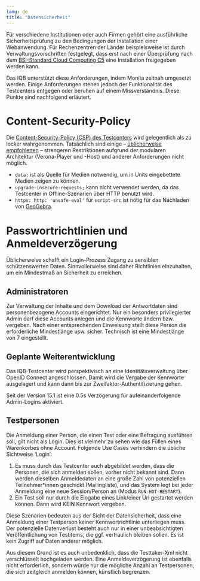 ```yaml
---
lang: de
title: "Datensicherheit"
---
```


Für verschiedene Institutionen oder auch Firmen gehört eine ausführliche Sicherheitsprüfung zu den Bedingungen der Installation einer Webanwendung. Für Rechenzentren der Länder beispielsweise ist durch Verwaltungsvorschriften festgelegt, dass erst nach einer Überprüfung nach dem [BSI-Standard Cloud Computing C5](https://www.bsi.bund.de/DE/Themen/Unternehmen-und-Organisationen/Informationen-und-Empfehlungen/Empfehlungen-nach-Angriffszielen/Cloud-Computing/Kriterienkatalog-C5/kriterienkatalog-c5_node.html) eine Installation freigegeben werden kann.

Das IQB unterstützt diese Anforderungen, indem Monita zeitnah umgesetzt werden. Einige Anforderungen stehen jedoch der Funktionalität des Testcenters entgegen oder beruhen auf einem Missverständnis. Diese Punkte sind nachfolgend erläutert.

# Content-Security-Policy

Die [Content-Security-Policy (CSP) des Testcenters](https://github.com/iqb-berlin/testcenter/blob/master/frontend/config/nginx.conf)
wird gelegentlich als zu locker wahrgenommen. Tatsächlich sind einige -- [üblicherweise empfohlenen](https://owasp.org/www-project-secure-headers/#div-bestpractices) -- strengeren Restriktionen aufgrund der modularen Architektur (Verona-Player und -Host) und anderer Anforderungen nicht möglich.

* `data:` ist als Quelle für Medien notwendig, um in Units eingebettete Medien zeigen zu können.
* `upgrade-insecure-requests;` kann nicht verwendet werden, da das Testcenter in Offline-Szenarien über HTTP benutzt wird.
* `https: http: 'unsafe-eval'` für `script-src` ist nötig für das Nachladen von [GeoGebra](https://www.geogebra.org/).

# Passwortrichtlinien und Anmeldeverzögerung

Üblicherweise schafft ein Login-Prozess Zugang zu sensiblen schützenswerten Daten. Sinnvollerweise sind daher Richtlinien einzuhalten, um ein Mindestmaß an Sicherheit zu erreichen.

## Administratoren

Zur Verwaltung der Inhalte und dem Download der Antwortdaten sind personenbezogene Accounts eingerichtet. Nur ein besonders privilegierter Admin darf diese Accounts anlegen und die Kennworte ändern bzw. vergeben. Nach einer entsprechenden Einweisung stellt diese Person die erforderliche Mindestlänge usw. sicher. Technisch ist eine Mindestlänge von 7 eingestellt.

::: {.callout-note}
## Geplante Weiterentwicklung
Das IQB-Testcenter wird perspektivisch an eine Identitätsverwaltung über OpenID Connect angeschlossen. Damit wird die Vergabe der Kennworte ausgelagert und kann dann bis zur Zweifaktor-Authentifizierung gehen.
:::

Seit der Version 15.1 ist eine 0.5s Verzögerung für aufeinanderfolgende Admin-Logins aktiviert.

## Testpersonen

Die Anmeldung einer Person, die einen Test oder eine Befragung ausführen soll, gilt nicht als Login. Dies ist vielmehr zu sehen wie das Füllen eines Warenkorbes ohne Account. Folgende Use Cases verhindern die übliche Sichtweise 'Login':

1. Es muss durch das Testcenter auch abgebildet werden, dass die Personen, die sich anmelden sollen, vorher nicht bekannt sind. Dann werden dieselben Anmeldedaten an eine große Zahl von potenziellen Teilnehmer\*innen geschickt (Mailingliste), und das System legt bei jeder Anmeldung eine neue Session/Person an (Modus `RUN-HOT-RESTART`).
2. Ein Test soll nur durch die Eingabe eines Link/einer Url gestartet werden können. Dann wird KEIN Kennwort vergeben.

Diese Szenarien bedeuten aus der Sicht der Datensicherheit, dass eine Anmeldung einer Testperson keiner Kennwortrichtlinie unterliegen muss. Der potenzielle Datenverlust besteht auch nur in einer unbeabsichtigten Veröffentlichung von Testitems, die ggf. vertraulich bleiben sollen. Es ist kein Zugriff auf Daten anderer möglich.

Aus diesem Grund ist es auch unbedenklich, dass die Testtaker-Xml nicht verschlüsselt hochgeladen werden. Eine Anmeldeverzögerung ist ebenfalls nicht erforderlich, sondern würde nur die mögliche Anzahl an Testpersonen, die sich zeitgleich anmelden können, künstlich begrenzen.